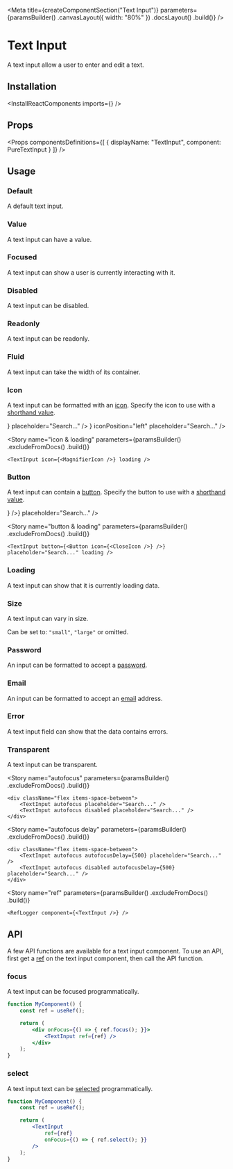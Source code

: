 
<Meta
    title={createComponentSection("Text Input")}
    parameters={paramsBuilder()
        .canvasLayout({ width: "80%" })
        .docsLayout(<ReactComponentsLayout semanticPath="/elements/input" />)
        .build()}
/>

# Text Input

A text input allow a user to enter and edit a text.

## Installation

<InstallReactComponents imports={<Imports />} />

## Props

<HocWarning componentName="Input" semanticPath="/elements/input" />

<Props
    componentsDefinitions={[
        { displayName: "TextInput", component: PureTextInput }
    ]}
/>

## Usage

### Default

A default text input.

<Preview>
    <Story name="default">
        <TextInput />
    </Story>
</Preview>

### Value

A text input can have a value.

<Preview>
    <Story name="value">
        <TextInput defaultValue="Orbit" />
    </Story>
</Preview>

### Focused

A text input can show a user is currently interacting with it.

<Preview>
    <Story name="focused">
        <TextInput focus placeholder="Search..." />
    </Story>
</Preview>

### Disabled

A text input can be disabled.

<Preview>
    <Story name="disabled">
        <TextInput disabled placeholder="Search..." />
    </Story>
</Preview>

### Readonly

A text input can be readonly.

<Preview>
    <Story name="readonly">
        <TextInput readOnly value="Orbit" />
    </Story>
</Preview>

### Fluid

A text input can take the width of its container.

<Preview>
    <Story name="fluid">
        <TextInput fluid placeholder="Search..." />
    </Story>
</Preview>

### Icon

A text input can be formatted with an [icon](?path=/docs/materials-icons--page). Specify the icon to use with a [shorthand value](?path=/docs/getting-started-shorthand-props--page).

<Preview>
    <Story name="icon">
        <div className="flex items-space-between">
            <TextInput icon={<MagnifierIcon />} placeholder="Search..." />
            <TextInput icon={<MagnifierIcon />} iconPosition="left" placeholder="Search..." />
        </div>
    </Story>
</Preview>

<Story
    name="icon & loading"
    parameters={paramsBuilder()
        .excludeFromDocs()
        .build()}
>
    <TextInput icon={<MagnifierIcon />} loading />
</Story>

### Button

A text input can contain a [button](?path=/docs/components-button--default-story). Specify the button to use with a [shorthand value](?path=/docs/getting-started-shorthand-props--page).

<Preview>
    <Story name="button">
        <TextInput button={<Button icon={<CloseIcon />} />} placeholder="Search..." />
    </Story>
</Preview>

<Story
    name="button & loading"
    parameters={paramsBuilder()
        .excludeFromDocs()
        .build()}
>
    <TextInput button={<Button icon={<CloseIcon />} />} placeholder="Search..." loading />
</Story>

### Loading

A text input can show that it is currently loading data.

<Preview>
    <Story name="loading">
        <div className="flex items-space-between">
            <TextInput loading placeholder="Search..." />
            <TextInput loading iconPosition="left" placeholder="Search..." />
        </div>
    </Story>
</Preview>

### Size

A text input can vary in size.

Can be set to: `"small"`, `"large"` or omitted.

<Preview>
    <Story name="size">
        <div className="flex items-end items-space-between">
            <div className="flex-auto">
                <TextInput size="small" fluid placeholder="Search..." />
            </div>
            <div className="flex-auto">
                <TextInput fluid placeholder="Search..." />
            </div>
            <div className="flex-auto">
                <TextInput size="large" fluid placeholder="Search..." />
            </div>
        </div>
    </Story>
</Preview>

### Password

An input can be formatted to accept a [password](https://developer.mozilla.org/en-US/docs/Web/HTML/Element/input/password).

<Preview>
    <Story name="password">
        <TextInput type="password" placeholder="Password" />
    </Story>
</Preview>

### Email

An input can be formatted to accept an [email](https://developer.mozilla.org/en-US/docs/Web/HTML/Element/input/email) address.

<Preview>
    <Story name="email">
        <TextInput type="email" placeholder="Email" />
    </Story>
</Preview>

### Error

A text input field can show that the data contains errors.

<Preview>
    <Story name="error">
        <TextInput error placeholder="Search..." />
    </Story>
</Preview>

### Transparent

A text input can be transparent.

<Preview>
    <Story name="transparent">
        <TextInput transparent placeholder="Search..." />
    </Story>
</Preview>

<Story
    name="autofocus"
    parameters={paramsBuilder()
        .excludeFromDocs()
        .build()}
>
    <div className="flex items-space-between">
        <TextInput autofocus placeholder="Search..." />
        <TextInput autofocus disabled placeholder="Search..." />
    </div>
</Story>

<Story
    name="autofocus delay"
    parameters={paramsBuilder()
        .excludeFromDocs()
        .build()}
>
    <div className="flex items-space-between">
        <TextInput autofocus autofocusDelay={500} placeholder="Search..." />
        <TextInput autofocus disabled autofocusDelay={500} placeholder="Search..." />
    </div>
</Story>

<Story
    name="ref"
    parameters={paramsBuilder()
        .excludeFromDocs()
        .build()}
>
    <RefLogger component={<TextInput />} />
</Story>

## API

A few API functions are available for a text input component. To use an API, first get a [ref](https://reactjs.org/docs/refs-and-the-dom.html) on the text input component, then call the API function.

### focus

A text input can be focused programmatically.

```jsx dark
function MyComponent() {
    const ref = useRef();

    return (
        <div onFocus={() => { ref.focus(); }}>
            <TextInput ref={ref} />
        </div>
    );
}
```

### select

A text input text can be [selected](https://developer.mozilla.org/en-US/docs/Web/API/HTMLInputElement/select) programmatically.

```jsx dark
function MyComponent() {
    const ref = useRef();

    return (
        <TextInput
            ref={ref}
            onFocus={() => { ref.select(); }}
        />
    );
}
```
